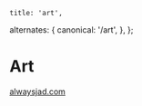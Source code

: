 

    title: 'art',
  alternates: {
      canonical: '/art',
  },
};


# Art

<AnimatedName />

[alwaysjad.com](https://alwaysjad.com)